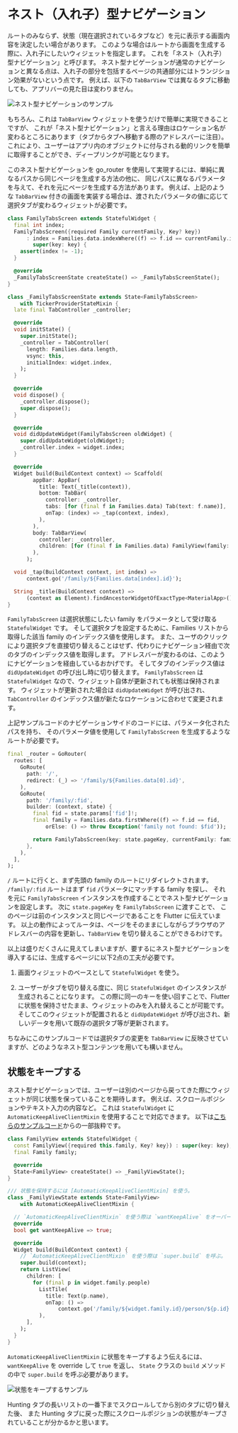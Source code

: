 # ネスト（入れ子）型ナビゲーション

ルートのみならず、状態（現在選択されているタブなど）を元に表示する画面内容を決定したい場合があります。
このような場合はルートから画面を生成する際に、入れ子にしたいウィジェットを指定します。
これを「ネスト（入れ子）型ナビゲーション」と呼びます。
ネスト型ナビゲーションが通常のナビゲーションと異なる点は、入れ子の部分を包括するページの共通部分にはトランジション効果がないという点です。
例えば、以下の `TabBarView` では異なるタブに移動しても、アプリバーの見た目は変わりません。

![ネスト型ナビゲーションのサンプル](../images/nested-nav.gif)

もちろん、これは `TabBarView` ウィジェットを使うだけで簡単に実現できることですが、
これが「ネスト型ナビゲーション」と言える理由はロケーション名が変わるところにあります（タブからタブへ移動する際のアドレスバーに注目）。
これにより、ユーザーはアプリ内のオブジェクトに付与される動的リンクを簡単に取得することができ、ディープリンクが可能となります。

このネスト型ナビゲーションを go_router を使用して実現するには、単純に異なるパスから同じページを生成する方法の他に、
同じパスに異なるパラメータを与えて、それを元にページを生成する方法があります。
例えば、上記のような `TabBarView` 付きの画面を実装する場合は、渡されたパラメータの値に応じて選択タブが変わるウィジェットが必要です。

```dart
class FamilyTabsScreen extends StatefulWidget {
  final int index;
  FamilyTabsScreen({required Family currentFamily, Key? key})
      : index = Families.data.indexWhere((f) => f.id == currentFamily.id),
        super(key: key) {
    assert(index != -1);
  }

  @override
  _FamilyTabsScreenState createState() => _FamilyTabsScreenState();
}

class _FamilyTabsScreenState extends State<FamilyTabsScreen>
    with TickerProviderStateMixin {
  late final TabController _controller;

  @override
  void initState() {
    super.initState();
    _controller = TabController(
      length: Families.data.length,
      vsync: this,
      initialIndex: widget.index,
    );
  }

  @override
  void dispose() {
    _controller.dispose();
    super.dispose();
  }

  @override
  void didUpdateWidget(FamilyTabsScreen oldWidget) {
    super.didUpdateWidget(oldWidget);
    _controller.index = widget.index;
  }

  @override
  Widget build(BuildContext context) => Scaffold(
        appBar: AppBar(
          title: Text(_title(context)),
          bottom: TabBar(
            controller: _controller,
            tabs: [for (final f in Families.data) Tab(text: f.name)],
            onTap: (index) => _tap(context, index),
          ),
        ),
        body: TabBarView(
          controller: _controller,
          children: [for (final f in Families.data) FamilyView(family: f)],
        ),
      );

  void _tap(BuildContext context, int index) =>
      context.go('/family/${Families.data[index].id}');

  String _title(BuildContext context) =>
      (context as Element).findAncestorWidgetOfExactType<MaterialApp>()!.title;
}
```

`FamilyTabsScreen` は選択状態にしたい family をパラメータとして受け取る `StatefulWidget` です。
そして選択タブを設定するために、Families リストから取得した該当 family のインデックス値を使用します。
また、ユーザのクリックにより選択タブを直接切り替えることはせず、代わりにナビゲーション経由で次のタブのインデックス値を取得します。
アドレスバーが変わるのは、このようにナビゲーションを経由しているおかげです。
そしてタブのインデックス値は `didUpdateWidget` の呼び出し時に切り替えます。
`FamilyTabsScreen` は `StatefulWidget` なので、ウィジェット自体が更新されても状態は保持されます。
ウィジェットが更新された場合は `didUpdateWidget` が呼び出され、`TabController` のインデックス値が新たなロケーションに合わせて変更されます。

上記サンプルコードのナビゲーションサイドのコードには、パラメータ化されたパスを持ち、
そのパラメータ値を使用して `FamilyTabsScreen` を生成するようなルートが必要です。

```dart
final _router = GoRouter(
  routes: [
    GoRoute(
      path: '/',
      redirect: (_) => '/family/${Families.data[0].id}',
    ),
    GoRoute(
      path: '/family/:fid',
      builder: (context, state) {
        final fid = state.params['fid']!;
        final family = Families.data.firstWhere((f) => f.id == fid,
            orElse: () => throw Exception('family not found: $fid'));

        return FamilyTabsScreen(key: state.pageKey, currentFamily: family);
      },
    ),
  ],
);
```

`/` ルートに行くと、まず先頭の family のルートにリダイレクトされます。
`/family/:fid` ルートはまず `fid` パラメータにマッチする family を探し、
それを元に `FamilyTabsScreen` インスタンスを作成することでネスト型ナビゲーションを設定します。
次に `state.pageKey` を `FamilyTabsScreen` に渡すことで、
このページは前のインスタンスと同じページであることを Flutter に伝えています。
以上の動作によってルータは、ページをそのままにしながらブラウザのアドレスバーの内容を更新し、`TabBarView` を切り替えることができるわけです。

以上は盛りだくさんに見えてしまいますが、要するにネスト型ナビゲーションを導入するには、生成するページに以下2点の工夫が必要です。

1. 画面ウィジェットのベースとして `StatefulWidget` を使う。

2. ユーザーがタブを切り替える度に、同じ `StatefulWidget` のインスタンスが生成されることになります。
この際に同一のキーを使い回すことで、Flutter に状態を保持させたまま、ウィジェットのみを入れ替えることが可能です。
そしてこのウィジェットが配置されると `didUpdateWidget` が呼び出され、新しいデータを用いて既存の選択タブ等が更新されます。

ちなみにこのサンプルコードでは選択タブの変更を `TabBarView` に反映させていますが、どのようなネスト型コンテンツを用いても構いません。

## 状態をキープする

ネスト型ナビゲーションでは、ユーザーは別のページから戻ってきた際にウィジェットが同じ状態を保っていることを期待します。
例えば、スクロールポジションやテキスト入力の内容など。
これは `StatefulWidget` に `AutomaticKeepAliveClientMixin` を使用することで対応できます。
以下は[こちらのサンプルコード](https://github.com/csells/go_router/blob/master/example/lib/nested_nav.dart)からの一部抜粋です。

```dart
class FamilyView extends StatefulWidget {
  const FamilyView({required this.family, Key? key}) : super(key: key);
  final Family family;

  @override
  State<FamilyView> createState() => _FamilyViewState();
}

/// 状態を保持するには [AutomaticKeepAliveClientMixin] を使う。
class _FamilyViewState extends State<FamilyView>
    with AutomaticKeepAliveClientMixin {

  // `AutomaticKeepAliveClientMixin` を使う際は `wantKeepAlive` をオーバーライドする。
  @override
  bool get wantKeepAlive => true;

  @override
  Widget build(BuildContext context) {
    // `AutomaticKeepAliveClientMixin` を使う際は `super.build` を呼ぶ。
    super.build(context);
    return ListView(
      children: [
        for (final p in widget.family.people)
          ListTile(
            title: Text(p.name),
            onTap: () =>
                context.go('/family/${widget.family.id}/person/${p.id}'),
          ),
      ],
    );
  }
}
```

`AutomaticKeepAliveClientMixin` に状態をキープするよう伝えるには、
`wantKeepAlive` を override して `true` を返し、
`State` クラスの `build` メソッドの中で `super.build` を呼ぶ必要があります。

![状態をキープするサンプル](../images/keeping-state.gif)

Hunting タブの長いリストの一番下までスクロールしてから別のタブに切り替えた後、
また Hunting タブに戻った際にスクロールポジションの状態がキープされていることが分かるかと思います。
